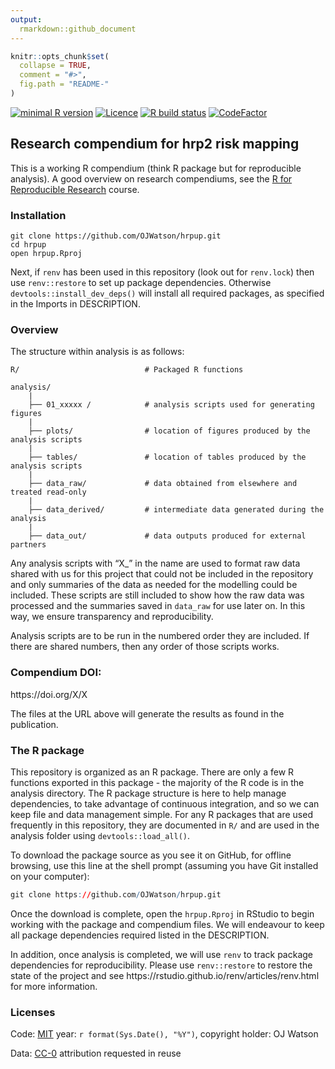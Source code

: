 ```yaml
---
output:
  rmarkdown::github_document
---
```


<!-- README.md is generated from README.Rmd. Please edit that file -->

```r
knitr::opts_chunk$set(
  collapse = TRUE,
  comment = "#>",
  fig.path = "README-"
)
```

<!-- badges: start -->
[![minimal R version](https://img.shields.io/badge/R%3E%3D-`r as.character(getRversion())`-brightgreen.svg)](https://cran.r-project.org/)
[![Licence](https://img.shields.io/github/license/mashape/apistatus.svg)](http://choosealicense.com/licenses/mit/) 
[![R build status](https://github.com/OJWatson/hrpup/workflows/R-CMD-check/badge.svg)](https://github.com/OJWatson/hrpup/actions)
[![CodeFactor](https://www.codefactor.io/repository/github/OJWatson/hrpup/badge)](https://www.codefactor.io/repository/github/OJWatson/hrpup)
<!-- badges: end -->

## Research compendium for hrp2 risk mapping

This is a working R compendium (think R package but for reproducible analysis). A good overview on research compendiums, see the [R for Reproducible Research](https://annakrystalli.me/rrresearch/index.html) course.

### Installation

```
git clone https://github.com/OJWatson/hrpup.git
cd hrpup
open hrpup.Rproj
```

Next, if `renv` has been used in this repository (look out for `renv.lock`) then use `renv::restore` to set up package dependencies. Otherwise `devtools::install_dev_deps()` will install all required packages, as specified in the Imports in DESCRIPTION. 

### Overview

The structure within analysis is as follows:

```
R/                            # Packaged R functions 

analysis/
    |
    ├── 01_xxxxx /            # analysis scripts used for generating figures
    |
    ├── plots/                # location of figures produced by the analysis scripts
    |
    ├── tables/               # location of tables produced by the analysis scripts
    |
    ├── data_raw/             # data obtained from elsewhere and treated read-only    
    |
    ├── data_derived/         # intermediate data generated during the analysis
    |
    ├── data_out/             # data outputs produced for external partners

```

Any analysis scripts with "X_" in the name are used to format raw data shared with 
us for this project that could not be included in the repository and only summaries
of the data as needed for the modelling could be included. These scripts are still
included to show how the raw data was processed and the summaries saved in `data_raw`
for use later on. In this way, we ensure transparency and reproducibility. 

Analysis scripts are to be run in the numbered order they are included. If there are
shared numbers, then any order of those scripts works. 

### Compendium DOI: 
 
https://doi.org/X/X

The files at the URL above will generate the results as found in the publication.

### The R package 

This repository is organized as an R package. There are only a few R functions exported in this package - the majority of the R code is in the analysis directory. The R package structure is here to help manage dependencies, to take advantage of continuous integration, and so we can keep file and data management simple. For any R packages that are used frequently in this repository, they are documented in `R/` and are used in the analysis folder using `devtools::load_all()`. 

To download the package source as you see it on GitHub, for offline browsing, use this line at the shell prompt (assuming you have Git installed on your computer):

```r
git clone https://github.com/OJWatson/hrpup.git
```

Once the download is complete, open the `hrpup.Rproj` in RStudio to begin working with the package and compendium files. We will endeavour to keep all package dependencies required listed in the DESCRIPTION. 

<!-- To add this once all the analysis is done -->
In addition, once analysis is completed, we will use `renv` to track package dependencies for reproducibility. Please use `renv::restore` to restore the state of the project and see https://rstudio.github.io/renv/articles/renv.html for more information.

### Licenses

Code: [MIT](http://opensource.org/licenses/MIT) year: `r format(Sys.Date(), "%Y")`, copyright holder: OJ Watson

Data: [CC-0](http://creativecommons.org/publicdomain/zero/1.0/) attribution requested in reuse
